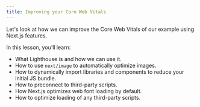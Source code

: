 ```yaml
---
title: Improving your Core Web Vitals
---
```


Let's look at how we can improve the Core Web Vitals of our example using Next.js features.

In this lesson, you’ll learn:

- What Lighthouse is and how we can use it.
- How to use `next/image` to automatically optimize images.
- How to dynamically import libraries and components to reduce your initial JS bundle.
- How to preconnect to third-party scripts.
- How Next.js optimizes web font loading by default.
- How to optimize loading of any third-party scripts.
